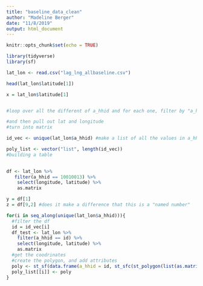 ```yaml
---
title: "baseline_data_clean"
author: "Madeline Berger"
date: "11/8/2019"
output: html_document
---
```


```r
knitr::opts_chunk$set(echo = TRUE)
```

```r
library(tidyverse)
library(sf)

lat_lon <- read.csv("lag_lng_allbaseline.csv")

head(lat_lon$latitude[1])

x = lat_lon$latitude[1]


#loop over all the different of a_hhid and for each one, filter by "a_hhid = this" 

#and then pull out lat and longitude 
#turn into matrix 
```

```r

id_vec <- unique(lat_lon$a_hhid) #make a list of all the values in a_hhid

poly_list <- vector("list", length(id_vec))
#building a table

  
df <- lat_lon %>% 
   filter(a_hhid == 10010013) %>% 
    select(longitude, latitude) %>% 
    as.matrix

y = df[1]
z = df[9,2] #does it make a difference that this is a "named number"

for(i in seq_along(unique(lat_lon$a_hhid))){
  #filter the df 
  id = id_vec[i]
  df_test <- lat_lon %>% 
    filter(a_hhid == id) %>% 
    select(longitude, latitude) %>% 
    as.matrix
  #get the coodrinates
  #create the polygon, and add attributes
  poly <- st_sf(data.frame(a_hhid = id, st_sfc(st_polygon(list(as.matrix(df_test)))),crs = 4326))
  poly_list[[i]] <- poly
}





```



